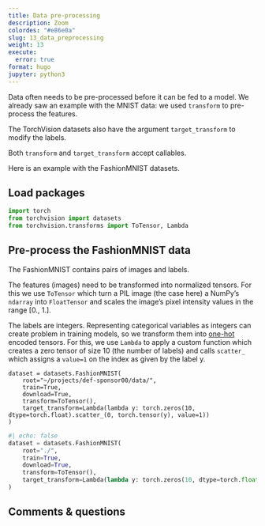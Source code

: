```yaml
---
title: Data pre-processing
description: Zoom
colordes: "#e86e0a"
slug: 13_data_preprocessing
weight: 13
execute:
  error: true
format: hugo
jupyter: python3
---
```


Data often needs to be pre-processed before it can be fed to a model. We already saw an example with the MNIST data: we used `transform` to pre-process the features.

The TorchVision datasets also have the argument `target_transform` to modify the labels.

Both `transform` and `target_transform` accept callables.

Here is an example with the FashionMNIST datasets.

## Load packages

```python
import torch
from torchvision import datasets
from torchvision.transforms import ToTensor, Lambda
```

## Pre-process the FashionMNIST data

The FashionMNIST contains pairs of images and labels.

The features (images) need to be transformed into normalized tensors. For this we use `ToTensor` which turn a PIL image (the case here) a NumPy's `ndarray` into `FloatTensor` and scales the image’s pixel intensity values in the range [0., 1.].

The labels are integers. Representing categorical variables as integers can create problem in training models, so we transform them into [one-hot](https://en.wikipedia.org/wiki/One-hot) encoded tensors. For this, we use `Lambda` to apply a custom function which creates a zero tensor of size 10 (the number of labels) and calls `scatter_` which assigns a `value=1` on the index as given by the label y.

```.python
dataset = datasets.FashionMNIST(
    root="~/projects/def-sponsor00/data/",
    train=True,
    download=True,
    transform=ToTensor(),
    target_transform=Lambda(lambda y: torch.zeros(10, dtype=torch.float).scatter_(0, torch.tensor(y), value=1))
)
```

```python
#| echo: false
dataset = datasets.FashionMNIST(
    root="./",
    train=True,
    download=True,
    transform=ToTensor(),
    target_transform=Lambda(lambda y: torch.zeros(10, dtype=torch.float).scatter_(0, torch.tensor(y), value=1))
)
```

## Comments & questions
